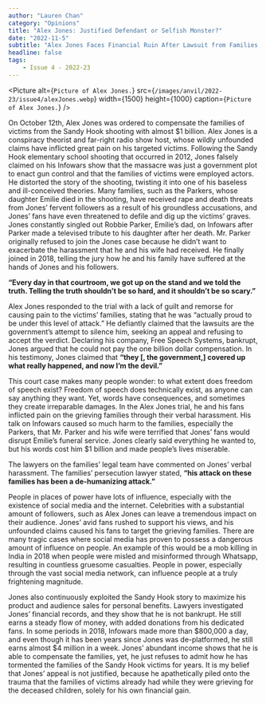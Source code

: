 ```yaml
---
author: "Lauren Chan"
category: "Opinions"
title: "Alex Jones: Justified Defendant or Selfish Monster?"
date: "2022-11-5"
subtitle: "Alex Jones Faces Financial Ruin After Lawsuit from Families of Victims in Sandy Hook Shooting"
headline: false
tags:
    - Issue 4 - 2022-23
---
```



<Picture
alt={`Picture of Alex Jones.`}
src={`/images/anvil/2022-23/issue4/alexJones.webp`}
width={1500}
height={1000}
caption={`Picture of Alex Jones.`}
/>

On October 12th, Alex Jones was ordered to compensate the families of victims from the Sandy Hook shooting with almost $1 billion. Alex Jones is a conspiracy theorist and far-right radio show host, whose wildly unfounded claims have inflicted great pain on his targeted victims. Following the Sandy Hook elementary school shooting that occurred in 2012, Jones falsely claimed on his Infowars show that the massacre was just a government plot to enact gun control and that the families of victims were employed actors. He distorted the story of the shooting, twisting it into one of his baseless and ill-conceived theories. Many families, such as the Parkers, whose daughter Emilie died in the shooting, have received rape and death threats from Jones’ fervent followers as a result of his groundless accusations, and Jones’ fans have even threatened to defile and dig up the victims’ graves. Jones constantly singled out Robbie Parker, Emilie’s dad, on Infowars after Parker made a televised tribute to his daughter after her death. Mr. Parker originally refused to join the Jones case because he didn’t want to exacerbate the harassment that he and his wife had received. He finally joined in 2018, telling the jury how he and his family have suffered at the hands of Jones and his followers. 

**“Every day in that courtroom, we got up on the stand and we told the truth. Telling the truth shouldn’t be so hard, and it shouldn’t be so scary.”**

Alex Jones responded to the trial with a lack of guilt and remorse for causing pain to the victims’ families, stating that he was “actually proud to be under this level of attack.” He defiantly claimed that the lawsuits are the government’s attempt to silence him, seeking an appeal and refusing to accept the verdict. Declaring his company, Free Speech Systems, bankrupt, Jones argued that he could not pay the one billion dollar compensation. In his testimony, Jones claimed that **“they [, the government,] covered up what really happened, and now I’m the devil.”**

This court case makes many people wonder: to what extent does freedom of speech exist? Freedom of speech does technically exist, as anyone can say anything they want. Yet, words have consequences, and sometimes they create irreparable damages. In the Alex Jones trial, he and his fans inflicted pain on the grieving families through their verbal harassment. His talk on Infowars caused so much harm to the families, especially the Parkers, that Mr. Parker and his wife were terrified that Jones’ fans would disrupt Emilie’s funeral service. Jones clearly said everything he wanted to, but his words cost him $1 billion and made people’s lives miserable. 

The lawyers on the families’ legal team have commented on Jones’ verbal harassment. The families’ persecution lawyer stated, **“his attack on these families has been a de-humanizing attack.”**

People in places of power have lots of influence, especially with the existence of social media and the internet. Celebrities with a substantial amount of followers, such as Alex Jones can leave a tremendous impact on their audience. Jones’ avid fans rushed to support his views, and his unfounded claims caused his fans to target the grieving families. There are many tragic cases where social media has proven to possess a dangerous amount of influence on people. An example of this would be a mob killing in India in 2018 when people were misled and misinformed through Whatsapp, resulting in countless gruesome casualties. People in power, especially through the vast social media network, can influence people at a truly frightening magnitude. 

Jones also continuously exploited the Sandy Hook story to maximize his product and audience sales for personal benefits. Lawyers investigated Jones’ financial records, and they show that he is not bankrupt. He still earns a steady flow of money, with added donations from his dedicated fans. In some periods in 2018, Infowars made more than $800,000 a day, and even though it has been years since Jones was de-platformed, he still earns almost $4 million in a week. Jones’ abundant income shows that he is able to compensate the families, yet, he just refuses to admit how he has tormented the families of the Sandy Hook victims for years. It is my belief that Jones’ appeal is not justified, because he apathetically piled onto the trauma that the families of victims already had while they were grieving for the deceased children, solely for his own financial gain. 
